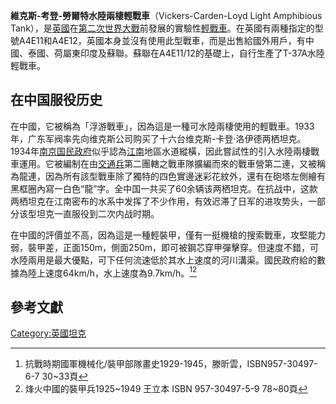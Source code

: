 {{Infobox Weapon
 |name= 維克斯-考登-勞爾特水陸兩棲輕戰車<br>Vickers-Carden-Loyd Light Amphibious Tank
 |image= File:Vickers Light Amphibious Tank.jpg
 |caption= 
 |origin= {{flag|United Kingdom}}
 |type= [[兩棲戰車|兩棲戰車]]
 |is_vehicle=yes
 |is_UK=yes
 |service= 
 |used_by=
 |wars=
 |designer= 考登-勞爾特牽引機公司
 |design_date=
 |manufacturer= [[維克斯-阿姆斯壯|維克斯-阿姆斯壯]]
 |unit_cost=
 |production_date=1931–1932
 |number= 
 |variants= 
| spec_label=A4E11, A4E12
 |length={{convert|13|ft|4|in|m|abbr=on}}
 |width={{convert|6|ft|9|in|m|abbr=on}} 
 |height={{convert|6|ft|2|in|m|abbr=on}}
 |weight={{convert|2.17|LT|t|abbr=on}}
 |crew=2
 |primary_armament=0.303吋[[維克斯機槍|維克斯機槍]]<br>配備 1,000 發子彈
 |armour={{convert|11|mm|in|abbr=on}}
 |engine=[[梅道斯|梅道斯]][[汽油|汽油]] 6-缸 
 |engine_power=90 [[horsepower|bhp]]
 |transmission=
 |fuel_capacity=
 |pw_ratio=
 |suspension=霍斯曼
 |clearance=
 |vehicle_range={{convert|100|mi|abbr=on}}
 |speed={{convert|27|mph|abbr=on}} 在陸地；{{convert|3.72|mph|abbr=on}} 在水中
}}

'''維克斯-考登-勞爾特水陸兩棲輕戰車'''（Vickers-Carden-Loyd Light Amphibious Tank），是[[英國|英國]]在[[第二次世界大戰|第二次世界大戰]]前發展的實驗性[[輕戰車|輕戰車]]。在英國有兩種指定的型號A4E11和A4E12，英國本身並沒有使用此型戰車，而是出售給國外用戶，有中國、泰國、荷屬東印度及蘇聯。蘇聯在A4E11/12的基礎上，自行生產了T-37A水陸輕戰車。

==在中国服役历史==
在中國，它被稱為「浮游戰車」，因為這是一種可水陸兩棲使用的輕戰車。1933年，广东军阀率先向维克斯公司购买了十六台维克斯-卡登·洛伊德两栖坦克。1934年[[南京国民政府|南京国民政府]]似乎認為[[江南|江南]]地區水道縱橫，因此嘗試性的引入水陸兩棲戰車運用。它被編制在由[[交通兵|交通兵]]第二團轄之戰車隊擴編而來的戰車營第二連，又被稱為龍連，因為所有該型戰車除了獨特的四色實邊迷彩花紋外，還有在砲塔左側繪有黑框圈內寫一白色“龍”字。全中国一共买了60余辆该两栖坦克。在抗战中，这款两栖坦克在江南密布的水系中发挥了不少作用，有效迟滞了日军的进攻势头，一部分该型坦克一直服役到二次内战时期。

在中國的評價並不高，因為這是一種輕裝甲，僅有一挺機槍的搜索戰車，攻堅能力弱，裝甲差，正面150m，側面250m，即可被鋼芯穿甲彈擊穿。但速度不錯，可水陸兩用是最大優點，可下任何流速低於其水上速度的河川溝渠。國民政府給的數據為陸上速度64km/h，水上速度為9.7km/h。<ref>抗戰時期國軍機械化/裝甲部隊畫史1929-1945，滕昕雲，ISBN957-30497-6-7 30~33頁</ref><ref>烽火中國的裝甲兵1925~1949 王立本 ISBN 957-30497-5-9 78~80頁</ref>
==參考文獻==
{{reflist}}
{{抗戰時期中華民國軍用車輛}}
{{Tanks in Switzerland}}
[[Category:英國坦克|Category:英國坦克]]